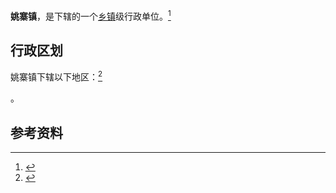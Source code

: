 {{中国乡级行政区|37/15/24/107/000}}

'''姚寨镇'''，是{{PRC admin/fullname|37/15/24/107/000|3}}下辖的一个[[乡镇|乡镇]]级行政单位。<ref>{{PRC admin/ref sgc|{{PRC admin/parent|37/15/24/107/000}}}}</ref>

== 行政区划 ==

姚寨镇下辖以下地区：<ref>{{PRC admin/ref sgc|37/15/24/107/000}}</ref>

{{PRC admin/children|37/15/24/107/000}}。

== 参考资料 ==

{{reflist}}

{{行政区划小作品}}
{{PRC admin/navcat|37/15/24/107/000}}